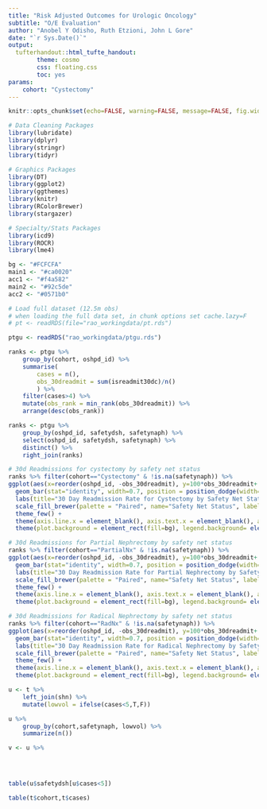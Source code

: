 ```yaml
---
title: "Risk Adjusted Outcomes for Urologic Oncology"
subtitle: "O/E Evaluation"
author: "Anobel Y Odisho, Ruth Etzioni, John L Gore"
date: "`r Sys.Date()`"
output: 
  tufterhandout::html_tufte_handout:
        theme: cosmo
        css: floating.css
        toc: yes
params:
    cohort: "Cystectomy"
---
```


```r
knitr::opts_chunk$set(echo=FALSE, warning=FALSE, message=FALSE, fig.width=12, cache=F)
```

<!--- this inline CSS style is to alter horizontal table padding for stargazer tables -->
<style>
  td {
    padding-left: 3px;
    padding-right: 3px;
  }
</style>
  
```r
# Data Cleaning Packages
library(lubridate)
library(dplyr)
library(stringr)
library(tidyr)

# Graphics Packages
library(DT)
library(ggplot2)
library(ggthemes)
library(knitr)
library(RColorBrewer)
library(stargazer)

# Specialty/Stats Packages
library(icd9)
library(ROCR)
library(lme4)
```

```r
bg <- "#FCFCFA"
main1 <- "#ca0020"
acc1 <- "#f4a582"
main2 <- "#92c5de"
acc2 <- "#0571b0"

```

```r
# Load full dataset (12.5m obs)
# when loading the full data set, in chunk options set cache.lazy=F
# pt <- readRDS(file="rao_workingdata/pt.rds")

ptgu <- readRDS("rao_workingdata/ptgu.rds")
```

```r
ranks <- ptgu %>%
	group_by(cohort, oshpd_id) %>%
	summarise(
		cases = n(),
		obs_30dreadmit = sum(isreadmit30dc)/n()
		) %>%
	filter(cases>4) %>%
	mutate(obs_rank = min_rank(obs_30dreadmit)) %>%
	arrange(desc(obs_rank))

ranks <- ptgu %>% 
	group_by(oshpd_id, safetydsh, safetynaph) %>%
	select(oshpd_id, safetydsh, safetynaph) %>%
	distinct() %>%
	right_join(ranks)
```

```r
# 30d Readmissions for cystectomy by safety net status
ranks %>% filter(cohort=="Cystectomy" & !is.na(safetynaph)) %>%
ggplot(aes(x=reorder(oshpd_id, -obs_30dreadmit), y=100*obs_30dreadmit+.5, fill=safetynaph)) +
  geom_bar(stat="identity", width=0.7, position = position_dodge(width=0.2)) +
  labs(title="30 Day Readmission Rate for Cystectomy by Safety Net Status", x=NULL, y="30 Day Readmission Rate (%)") +
  scale_fill_brewer(palette = "Paired", name="Safety Net Status", labels=c("No", "Yes")) +
  theme_few() + 
  theme(axis.line.x = element_blank(), axis.text.x = element_blank(), axis.ticks.x = element_blank()) +
  theme(plot.background = element_rect(fill=bg), legend.background= element_rect(fill=bg))

# 30d Readmissions for Partial Nephrectomy by safety net status
ranks %>% filter(cohort=="PartialNx" & !is.na(safetynaph)) %>%
ggplot(aes(x=reorder(oshpd_id, -obs_30dreadmit), y=100*obs_30dreadmit+.5, fill=safetynaph)) +
  geom_bar(stat="identity", width=0.7, position = position_dodge(width=0.2)) +
  labs(title="30 Day Readmission Rate for Partial Nephrectomy by Safety Net Status", x=NULL, y="30 Day Readmission Rate (%)") +
  scale_fill_brewer(palette = "Paired", name="Safety Net Status", labels=c("No", "Yes")) +
  theme_few() + 
  theme(axis.line.x = element_blank(), axis.text.x = element_blank(), axis.ticks.x = element_blank()) +
  theme(plot.background = element_rect(fill=bg), legend.background= element_rect(fill=bg))

# 30d Readmissions for Radical Nephrectomy by safety net status
ranks %>% filter(cohort=="RadNx" & !is.na(safetynaph)) %>%
ggplot(aes(x=reorder(oshpd_id, -obs_30dreadmit), y=100*obs_30dreadmit+.5, fill=safetynaph)) +
  geom_bar(stat="identity", width=0.7, position = position_dodge(width=0.2)) +
  labs(title="30 Day Readmission Rate for Radical Nephrectomy by Safety Net Status", x=NULL, y="30 Day Readmission Rate (%)") +
  scale_fill_brewer(palette = "Paired", name="Safety Net Status", labels=c("No", "Yes")) +
  theme_few() + 
  theme(axis.line.x = element_blank(), axis.text.x = element_blank(), axis.ticks.x = element_blank()) +
  theme(plot.background = element_rect(fill=bg), legend.background= element_rect(fill=bg))
```

```r
u <- t %>%
	left_join(shn) %>%
	mutate(lowvol = ifelse(cases<5,T,F))

u %>% 
	group_by(cohort,safetynaph, lowvol) %>%
	summarize(n())

v <- u %>% 
	



table(u$safetydsh[u$cases<5])

table(t$cohort,t$cases)


```















